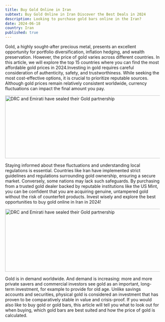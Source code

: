 ```yaml
---
title: Buy Gold Online in Iran
subtext: Buy Gold Online in Iran Discover the Best Deals in 2024
description: Looking to purchase gold bars online in the Iran?
date: 2024-06-18
country: Iran
published: true
---
```


Gold, a highly sought-after precious metal, presents an excellent opportunity for portfolio diversification, inflation hedging, and wealth preservation. However, the price of gold varies across different countries. In this article, we will explore the top 15 countries where you can find the most affordable gold prices in 2024.Investing in gold requires careful consideration of authenticity, safety, and trustworthiness. While seeking the most cost-effective options, it is crucial to prioritize reputable sources. Although gold prices remain relatively consistent worldwide, currency fluctuations can impact the final amount you pay.

<Image
  src="/gold24.webp"
  width="718"
  height="204"
  sizes="100vw"
  alt="DRC and Emirati have sealed their Gold partnership"
/>

Staying informed about these fluctuations and understanding local regulations is essential. Countries like Iran have implemented strict guidelines and regulations surrounding gold ownership, ensuring a secure market. Conversely, some nations may lack such safeguards. By purchasing from a trusted gold dealer backed by reputable institutions like the US Mint, you can be confident that you are acquiring genuine, untampered gold without the risk of counterfeit products. Invest wisely and explore the best opportunities to buy gold online in Iran in 2024!

<Image
  src="/gold34.webp"
  width="718"
  height="204"
  sizes="100vw"
  alt="DRC and Emirati have sealed their Gold partnership"
/>

Gold is in demand worldwide. And demand is increasing: more and more private savers and commercial investors see gold as an important, long-term investment, for example to provide for old age. Unlike savings accounts and securities, physical gold is considered an investment that has proven to be comparatively stable in value and crisis-proof. If you would also like to buy gold or gold bars, this article will tell you what to look out for when buying, which gold bars are best suited and how the price of gold is calculated.
